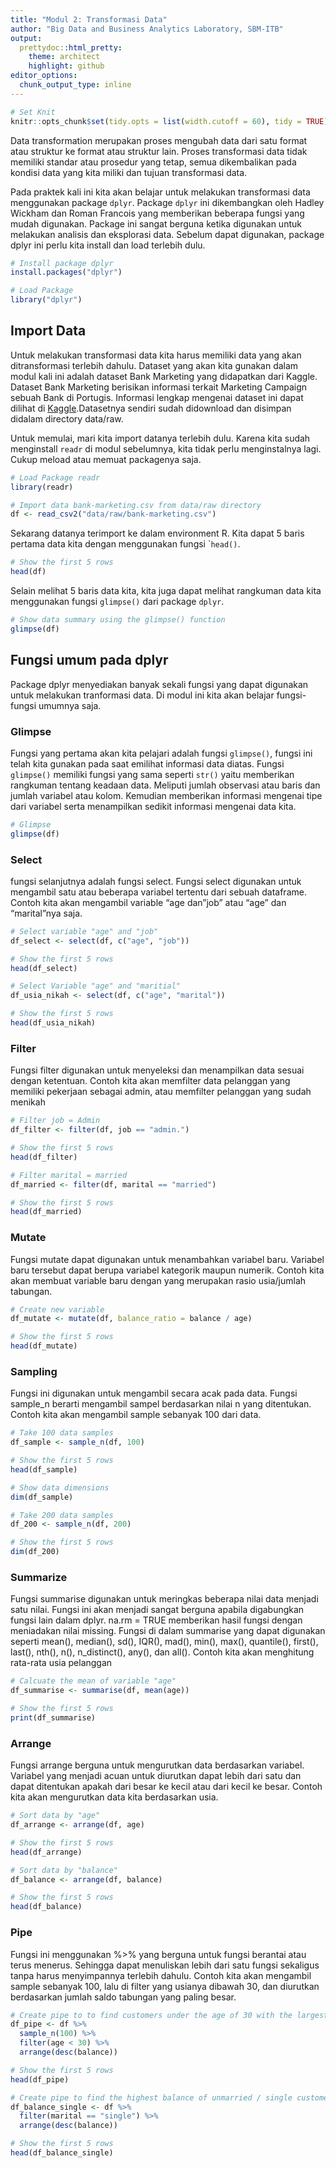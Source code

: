 ```yaml
---
title: "Modul 2: Transformasi Data"
author: "Big Data and Business Analytics Laboratory, SBM-ITB"
output:
  prettydoc::html_pretty:
    theme: architect
    highlight: github
editor_options: 
  chunk_output_type: inline
---
```


```r
# Set Knit
knitr::opts_chunk$set(tidy.opts = list(width.cutoff = 60), tidy = TRUE)
```

Data transformation merupakan proses mengubah data dari satu format atau struktur ke format atau struktur lain. Proses transformasi data tidak memiliki standar atau prosedur yang tetap, semua dikembalikan pada kondisi data yang kita miliki dan tujuan transformasi data.  

Pada praktek kali ini kita akan belajar untuk melakukan transformasi data menggunakan package  ```dplyr```.  Package ```dplyr``` ini dikembangkan oleh Hadley Wickham dan Roman Francois yang memberikan beberapa fungsi yang mudah digunakan. Package ini sangat berguna ketika digunakan untuk melakukan analisis dan eksplorasi data. Sebelum dapat digunakan, package dplyr ini perlu kita install dan load terlebih dulu.

```r
# Install package dplyr
install.packages("dplyr")
```

```r
# Load Package
library("dplyr")
```

## Import Data

Untuk melakukan transformasi data kita harus memiliki data yang akan ditransformasi terlebih dahulu. Dataset yang akan kita gunakan dalam modul kali ini adalah dataset Bank Marketing yang didapatkan dari Kaggle. Dataset Bank Marketing berisikan informasi terkait Marketing Campaign sebuah Bank di Portugis. Informasi lengkap mengenai dataset ini dapat dilihat di [Kaggle](https://www.kaggle.com/henriqueyamahata/bank-marketing).Datasetnya sendiri sudah didownload dan disimpan didalam directory data/raw. 

Untuk memulai, mari kita import datanya terlebih dulu. Karena kita sudah menginstall ```readr``` di modul sebelumnya, kita tidak perlu menginstalnya lagi. Cukup meload atau memuat packagenya saja. 

```r
# Load Package readr
library(readr)
```

```r
# Import data bank-marketing.csv from data/raw directory
df <- read_csv2("data/raw/bank-marketing.csv")
```

Sekarang datanya terimport ke dalam environment R. Kita dapat 5 baris pertama data kita dengan menggunakan fungsi ````head()```.

```r
# Show the first 5 rows
head(df)
```


Selain melihat 5 baris data kita, kita juga dapat melihat rangkuman data kita menggunakan fungsi ```glimpse()``` dari package ```dplyr```.

```r
# Show data summary using the glimpse() function
glimpse(df)
```

## Fungsi umum pada dplyr

Package dplyr menyediakan banyak sekali fungsi yang dapat digunakan untuk melakukan tranformasi data. Di modul ini kita akan belajar fungsi-fungsi umumnya saja.

### Glimpse

Fungsi yang pertama akan kita pelajari adalah fungsi ```glimpse()```, fungsi ini telah kita gunakan pada saat emilihat informasi data diatas. Fungsi ```glimpse()``` memiliki fungsi yang sama seperti ```str()``` yaitu memberikan rangkuman tentang keadaan data. Meliputi jumlah observasi atau baris dan jumlah variabel atau kolom. Kemudian memberikan informasi mengenai tipe dari variabel serta menampilkan sedikit informasi mengenai data kita.

```r
# Glimpse
glimpse(df)
```

### Select
fungsi selanjutnya adalah fungsi select. Fungsi select digunakan untuk mengambil satu atau beberapa variabel tertentu dari sebuah dataframe. Contoh kita akan mengambil variable "age dan "job" atau "age" dan "marital"nya saja. 

```r
# Select variable "age" and "job"
df_select <- select(df, c("age", "job"))

# Show the first 5 rows
head(df_select)
```

```r
# Select Variable "age" and "maritial"
df_usia_nikah <- select(df, c("age", "marital"))

# Show the first 5 rows
head(df_usia_nikah)
```

### Filter
Fungsi filter digunakan untuk menyeleksi dan menampilkan data sesuai dengan ketentuan. Contoh kita akan memfilter data pelanggan yang memiliki pekerjaan sebagai admin, atau memfilter pelanggan yang sudah menikah

```r
# Filter job = Admin
df_filter <- filter(df, job == "admin.")

# Show the first 5 rows
head(df_filter)
```

```r
# Filter marital = married
df_married <- filter(df, marital == "married")

# Show the first 5 rows
head(df_married)
```

### Mutate
Fungsi mutate dapat digunakan untuk menambahkan variabel baru. Variabel baru tersebut dapat berupa variabel kategorik maupun numerik. Contoh kita akan membuat variable baru dengan yang merupakan rasio usia/jumlah tabungan.

```r
# Create new variable
df_mutate <- mutate(df, balance_ratio = balance / age)

# Show the first 5 rows
head(df_mutate)
```

### Sampling
Fungsi ini digunakan untuk mengambil secara acak pada data. Fungsi sample_n berarti mengambil sampel berdasarkan nilai n yang ditentukan. Contoh kita akan mengambil sample sebanyak 100 dari data. 

```r
# Take 100 data samples
df_sample <- sample_n(df, 100)

# Show the first 5 rows
head(df_sample)

# Show data dimensions
dim(df_sample)
```

```r
# Take 200 data samples
df_200 <- sample_n(df, 200)

# Show the first 5 rows
dim(df_200)
```

### Summarize
Fungsi summarise digunakan untuk meringkas beberapa nilai data menjadi satu nilai. Fungsi ini akan menjadi sangat berguna apabila digabungkan fungsi lain dalam dplyr. na.rm = TRUE memberikan hasil fungsi dengan meniadakan nilai missing. Fungsi di dalam summarise yang dapat digunakan seperti mean(), median(), sd(), IQR(), mad(), min(), max(), quantile(), first(), last(), nth(), n(), n_distinct(), any(), dan all(). Contoh kita akan menghitung rata-rata usia pelanggan

```r
# Calcuate the mean of variable "age"
df_summarise <- summarise(df, mean(age))

# Show the first 5 rows
print(df_summarise)
```

### Arrange
Fungsi arrange berguna untuk mengurutkan data berdasarkan variabel. Variabel yang menjadi acuan untuk diurutkan dapat lebih dari satu dan dapat ditentukan apakah dari besar ke kecil atau dari kecil ke besar. Contoh kita akan mengurutkan data kita berdasarkan usia. 

```r
# Sort data by "age"
df_arrange <- arrange(df, age)

# Show the first 5 rows
head(df_arrange)
```

```r
# Sort data by "balance"
df_balance <- arrange(df, balance)

# Show the first 5 rows
head(df_balance)
```

### Pipe 
Fungsi ini menggunakan %>% yang berguna untuk fungsi berantai atau terus menerus. Sehingga dapat menuliskan lebih dari satu fungsi sekaligus tanpa harus menyimpannya terlebih dahulu. Contoh kita akan mengambil sample sebanyak 100, lalu di filter yang usianya dibawah 30, dan diurutkan berdasarkan jumlah saldo tabungan yang paling besar. 

```r
# Create pipe to to find customers under the age of 30 with the largest balance
df_pipe <- df %>%
  sample_n(100) %>%
  filter(age < 30) %>%
  arrange(desc(balance))

# Show the first 5 rows
head(df_pipe)
```

```r
# Create pipe to find the highest balance of unmarried / single customers 
df_balance_single <- df %>%
  filter(marital == "single") %>%
  arrange(desc(balance))

# Show the first 5 rows
head(df_balance_single)
```
